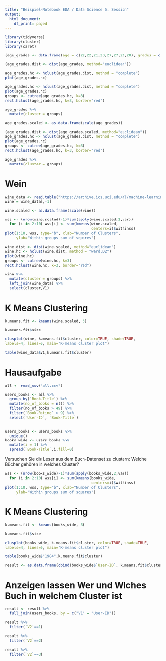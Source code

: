 ---
title: "Beispiel-Notebook EDA / Data Science 5. Session"
output:
  html_document:
    df_print: paged
---



```{r}
library(tidyverse)
library(cluster)
library(caret)
```

```{r}
(age_grades <- data.frame(age = c(22,22,21,23,27,27,26,20), grades = c(1,3,5,1,5,3,4,1)))
```

```{r}
(age_grades.dist <- dist(age_grades, method="euclidean"))
```
```{r}
age_grades.hc <- hclust(age_grades.dist, method = "complete")
plot(age_grades.hc)
```



```{r}
age_grades.hc <- hclust(age_grades.dist, method = "complete")
plot(age_grades.hc)
groups <- cutree(age_grades.hc, k=3) 
rect.hclust(age_grades.hc, k=3, border="red")
```

```{r}
age_grades %>%
  mutate(cluster = groups)
```

```{r}
age_grades.scaled <- as.data.frame(scale(age_grades))
```


```{r}
(age_grades.dist <- dist(age_grades.scaled, method="euclidean"))
age_grades.hc <- hclust(age_grades.dist, method = "complete")
plot(age_grades.hc)
groups <- cutree(age_grades.hc, k=3) 
rect.hclust(age_grades.hc, k=3, border="red")
```

```{r}
age_grades %>%
  mutate(cluster = groups)
```
#  Wein

```{r}
wine_data <- read.table("https://archive.ics.uci.edu/ml/machine-learning-databases/wine/wine.data", sep=",")
wine = wine_data[,-1] 
```

```{r}
wine.scaled <- as.data.frame(scale(wine))
```


```{r}
wss <- (nrow(wine.scaled)-1)*sum(apply(wine.scaled,2,var))
  for (i in 2:10) wss[i] <- sum(kmeans(wine.scaled,
                                       centers=i)$withinss)
plot(1:10, wss, type="b", xlab="Number of Clusters",
     ylab="Within groups sum of squares")
```


```{r}
wine.dist <- dist(wine.scaled, method="euclidean")
wine.hc <- hclust(wine.dist, method = "ward.D2")
plot(wine.hc)
groups <- cutree(wine.hc, k=3) 
rect.hclust(wine.hc, k=3, border="red")
```

```{r}
wine %>%
  mutate(cluster = groups) %>%
  left_join(wine_data) %>%
  select(cluster,V1)
```





# K Means Clustering




```{r}
k.means.fit <- kmeans(wine.scaled, 3) 
```

```{r}
k.means.fit$size
```

```{r}
clusplot(wine, k.means.fit$cluster, color=TRUE, shade=TRUE,
labels=4, lines=0, main="K-means cluster plot")
```


```{r}
table(wine_data$V1,k.means.fit$cluster)
```


# Hausaufgabe
```{r}
all <- read_csv("all.csv")
```

```{r}
users_books <- all %>%
  group_by(`Book-Title`) %>%
  mutate(no_of_books = n()) %>%
  filter(no_of_books > 49) %>%
  filter(`Book-Rating` > 9) %>%
  select(`User-ID`, `Book-Title`)
  
```


```{r}
users_books <- users_books %>%
  unique()
books_wide <- users_books %>%
  mutate(i = 1) %>%
  spread(`Book-Title`,i,fill=0)
```



Versuchen Sie die Leser aus dem Buch-Datenset zu clustern: Welche Bücher gehören in welches Cluster?


```{r}
wss <- (nrow(books_wide)-1)*sum(apply(books_wide,2,var))
  for (i in 2:10) wss[i] <- sum(kmeans(books_wide,
                                       centers=i)$withinss)
plot(1:10, wss, type="b", xlab="Number of Clusters",
     ylab="Within groups sum of squares")
```

# K Means Clustering

```{r}
k.means.fit <- kmeans(books_wide, 3) 
```

```{r}
k.means.fit$size
```

```{r}
clusplot(books_wide, k.means.fit$cluster, color=TRUE, shade=TRUE,
labels=4, lines=0, main="K-means cluster plot")
```


```{r}
table(books_wide$"1984",k.means.fit$cluster)
```
```{r}
result <- as.data.frame(cbind(books_wide$`User-ID`, k.means.fit$cluster))
```

# Anzeigen lassen Wer und Wlches Buch in welchem Cluster ist

```{r}
result <- result %>%
  full_join(users_books, by = c("V1" = "User-ID"))
```


```{r}
result %>%
  filter(`V2`==1)
```

```{r}
result %>%
  filter(`V2`==2)
```
```{r}
result %>%
  filter(`V2`==3)
```